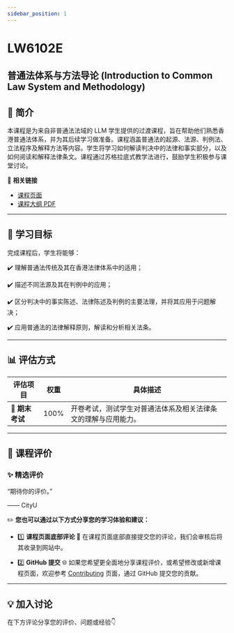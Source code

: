 ```yaml
---
sidebar_position: 1
---
```


# LW6102E
## 普通法体系与方法导论 (Introduction to Common Law System and Methodology)

## **📘 简介**
本课程是为来自非普通法法域的 LLM 学生提供的过渡课程，旨在帮助他们熟悉香港普通法体系，并为其后续学习做准备。课程涵盖普通法的起源、法源、判例法、立法程序及解释方法等内容。学生将学习如何解读判决中的法律和事实部分，以及如何阅读和解释法律条文。课程通过苏格拉底式教学法进行，鼓励学生积极参与课堂讨论。

🔗 **相关链接**
- [课程页面](https://www.cityu.edu.hk/catalogue/pg/202425/course/LW6102E.htm)
- [课程大纲 PDF](https://www.cityu.edu.hk/catalogue/pg/202425/course/LW6102E.pdf)

---

## **🎯 学习目标**

完成课程后，学生将能够：

✔️ 理解普通法传统及其在香港法律体系中的适用；

✔️ 描述不同法源及其在判例中的应用；

✔️ 区分判决中的事实陈述、法律陈述及判例的主要法理，并将其应用于问题解决；

✔️ 应用普通法的法律解释原则，解读和分析相关法条。

---

## **📊 评估方式**

| **评估项目**         | **权重** | **具体描述**                                                                                       |
|---------------------|---------|---------------------------------------------------------------------------------------------------|
| **📂 期末考试**       | 100%    | 开卷考试，测试学生对普通法体系及相关法律条文的理解与应用能力。                                       |

---

## **💬 课程评价**

### ✨ **精选评价**
<div className={commentStyles.commentBox}>
    <p className={commentStyles.commentText}>
        “期待你的评价。”
    </p>
    <p className={commentStyles.commentAuthor}>—— CityU</p>
</div>

✏️ **您也可以通过以下方式分享您的学习体验和建议：**

- 1️⃣ **课程页面底部评论**
💬 在课程页面底部直接提交您的评论，我们会审核后将其收录到网站中。

- 2️⃣ **GitHub 提交**
🌐 如果您希望更全面地分享课程评价，或希望修改或新增课程页面，欢迎参考 [Contributing](https://penjc.github.io/CityU/contributing) 页面，通过 GitHub 提交您的贡献。

---

## **💡 加入讨论**

在下方评论分享您的评价、问题或经验👇
<Utterances />
